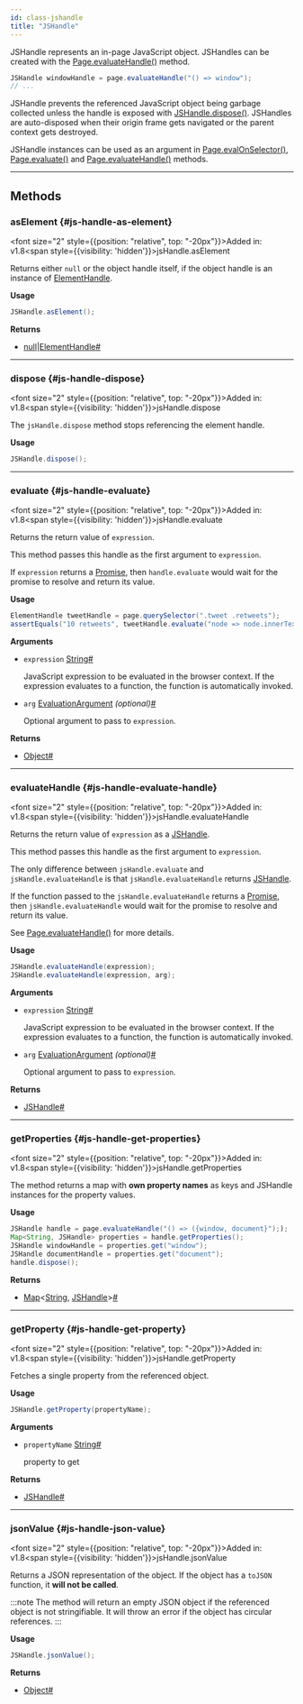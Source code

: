 ```yaml
---
id: class-jshandle
title: "JSHandle"
---
```



JSHandle represents an in-page JavaScript object. JSHandles can be created with the [Page.evaluateHandle()](/api/class-page.mdx#page-evaluate-handle) method.

```java
JSHandle windowHandle = page.evaluateHandle("() => window");
// ...
```

JSHandle prevents the referenced JavaScript object being garbage collected unless the handle is exposed with [JSHandle.dispose()](/api/class-jshandle.mdx#js-handle-dispose). JSHandles are auto-disposed when their origin frame gets navigated or the parent context gets destroyed.

JSHandle instances can be used as an argument in [Page.evalOnSelector()](/api/class-page.mdx#page-eval-on-selector), [Page.evaluate()](/api/class-page.mdx#page-evaluate) and [Page.evaluateHandle()](/api/class-page.mdx#page-evaluate-handle) methods.


---

## Methods

### asElement {#js-handle-as-element}

<font size="2" style={{position: "relative", top: "-20px"}}>Added in: v1.8</font><span style={{visibility: 'hidden'}}>jsHandle.asElement</span>

Returns either `null` or the object handle itself, if the object handle is an instance of [ElementHandle].

**Usage**

```java
JSHandle.asElement();
```

**Returns**
- [null]|[ElementHandle]<a aria-hidden="true" tabindex="-1" class="list-anchor-link" id="js-handle-as-element-return"/><a href="#js-handle-as-element-return" class="list-anchor">#</a>

---

### dispose {#js-handle-dispose}

<font size="2" style={{position: "relative", top: "-20px"}}>Added in: v1.8</font><span style={{visibility: 'hidden'}}>jsHandle.dispose</span>

The `jsHandle.dispose` method stops referencing the element handle.

**Usage**

```java
JSHandle.dispose();
```

---

### evaluate {#js-handle-evaluate}

<font size="2" style={{position: "relative", top: "-20px"}}>Added in: v1.8</font><span style={{visibility: 'hidden'}}>jsHandle.evaluate</span>

Returns the return value of `expression`.

This method passes this handle as the first argument to `expression`.

If `expression` returns a [Promise], then `handle.evaluate` would wait for the promise to resolve and return its value.

**Usage**

```java
ElementHandle tweetHandle = page.querySelector(".tweet .retweets");
assertEquals("10 retweets", tweetHandle.evaluate("node => node.innerText"));
```

**Arguments**
- `expression` [String]<a aria-hidden="true" tabindex="-1" class="list-anchor-link" id="js-handle-evaluate-option-expression"/><a href="#js-handle-evaluate-option-expression" class="list-anchor">#</a>
  
  JavaScript expression to be evaluated in the browser context. If the expression evaluates to a function, the function is automatically invoked.
- `arg` [EvaluationArgument] *(optional)*<a aria-hidden="true" tabindex="-1" class="list-anchor-link" id="js-handle-evaluate-option-arg"/><a href="#js-handle-evaluate-option-arg" class="list-anchor">#</a>
  
  Optional argument to pass to `expression`.

**Returns**
- [Object]<a aria-hidden="true" tabindex="-1" class="list-anchor-link" id="js-handle-evaluate-return"/><a href="#js-handle-evaluate-return" class="list-anchor">#</a>

---

### evaluateHandle {#js-handle-evaluate-handle}

<font size="2" style={{position: "relative", top: "-20px"}}>Added in: v1.8</font><span style={{visibility: 'hidden'}}>jsHandle.evaluateHandle</span>

Returns the return value of `expression` as a [JSHandle].

This method passes this handle as the first argument to `expression`.

The only difference between `jsHandle.evaluate` and `jsHandle.evaluateHandle` is that `jsHandle.evaluateHandle` returns [JSHandle].

If the function passed to the `jsHandle.evaluateHandle` returns a [Promise], then `jsHandle.evaluateHandle` would wait for the promise to resolve and return its value.

See [Page.evaluateHandle()](/api/class-page.mdx#page-evaluate-handle) for more details.

**Usage**

```java
JSHandle.evaluateHandle(expression);
JSHandle.evaluateHandle(expression, arg);
```

**Arguments**
- `expression` [String]<a aria-hidden="true" tabindex="-1" class="list-anchor-link" id="js-handle-evaluate-handle-option-expression"/><a href="#js-handle-evaluate-handle-option-expression" class="list-anchor">#</a>
  
  JavaScript expression to be evaluated in the browser context. If the expression evaluates to a function, the function is automatically invoked.
- `arg` [EvaluationArgument] *(optional)*<a aria-hidden="true" tabindex="-1" class="list-anchor-link" id="js-handle-evaluate-handle-option-arg"/><a href="#js-handle-evaluate-handle-option-arg" class="list-anchor">#</a>
  
  Optional argument to pass to `expression`.

**Returns**
- [JSHandle]<a aria-hidden="true" tabindex="-1" class="list-anchor-link" id="js-handle-evaluate-handle-return"/><a href="#js-handle-evaluate-handle-return" class="list-anchor">#</a>

---

### getProperties {#js-handle-get-properties}

<font size="2" style={{position: "relative", top: "-20px"}}>Added in: v1.8</font><span style={{visibility: 'hidden'}}>jsHandle.getProperties</span>

The method returns a map with **own property names** as keys and JSHandle instances for the property values.

**Usage**

```java
JSHandle handle = page.evaluateHandle("() => ({window, document}"););
Map<String, JSHandle> properties = handle.getProperties();
JSHandle windowHandle = properties.get("window");
JSHandle documentHandle = properties.get("document");
handle.dispose();
```

**Returns**
- [Map]<[String], [JSHandle]><a aria-hidden="true" tabindex="-1" class="list-anchor-link" id="js-handle-get-properties-return"/><a href="#js-handle-get-properties-return" class="list-anchor">#</a>

---

### getProperty {#js-handle-get-property}

<font size="2" style={{position: "relative", top: "-20px"}}>Added in: v1.8</font><span style={{visibility: 'hidden'}}>jsHandle.getProperty</span>

Fetches a single property from the referenced object.

**Usage**

```java
JSHandle.getProperty(propertyName);
```

**Arguments**
- `propertyName` [String]<a aria-hidden="true" tabindex="-1" class="list-anchor-link" id="js-handle-get-property-option-property-name"/><a href="#js-handle-get-property-option-property-name" class="list-anchor">#</a>
  
  property to get

**Returns**
- [JSHandle]<a aria-hidden="true" tabindex="-1" class="list-anchor-link" id="js-handle-get-property-return"/><a href="#js-handle-get-property-return" class="list-anchor">#</a>

---

### jsonValue {#js-handle-json-value}

<font size="2" style={{position: "relative", top: "-20px"}}>Added in: v1.8</font><span style={{visibility: 'hidden'}}>jsHandle.jsonValue</span>

Returns a JSON representation of the object. If the object has a `toJSON` function, it **will not be called**.

:::note
The method will return an empty JSON object if the referenced object is not stringifiable. It will throw an error if the object has circular references.
:::

**Usage**

```java
JSHandle.jsonValue();
```

**Returns**
- [Object]<a aria-hidden="true" tabindex="-1" class="list-anchor-link" id="js-handle-json-value-return"/><a href="#js-handle-json-value-return" class="list-anchor">#</a>


[APIRequest]: /api/class-apirequest.mdx "APIRequest"
[APIRequestContext]: /api/class-apirequestcontext.mdx "APIRequestContext"
[APIResponse]: /api/class-apiresponse.mdx "APIResponse"
[APIResponseAssertions]: /api/class-apiresponseassertions.mdx "APIResponseAssertions"
[Browser]: /api/class-browser.mdx "Browser"
[BrowserContext]: /api/class-browsercontext.mdx "BrowserContext"
[BrowserType]: /api/class-browsertype.mdx "BrowserType"
[ConsoleMessage]: /api/class-consolemessage.mdx "ConsoleMessage"
[Dialog]: /api/class-dialog.mdx "Dialog"
[Download]: /api/class-download.mdx "Download"
[ElementHandle]: /api/class-elementhandle.mdx "ElementHandle"
[FileChooser]: /api/class-filechooser.mdx "FileChooser"
[FormData]: /api/class-formdata.mdx "FormData"
[Frame]: /api/class-frame.mdx "Frame"
[FrameLocator]: /api/class-framelocator.mdx "FrameLocator"
[JSHandle]: /api/class-jshandle.mdx "JSHandle"
[Keyboard]: /api/class-keyboard.mdx "Keyboard"
[Locator]: /api/class-locator.mdx "Locator"
[LocatorAssertions]: /api/class-locatorassertions.mdx "LocatorAssertions"
[Mouse]: /api/class-mouse.mdx "Mouse"
[Page]: /api/class-page.mdx "Page"
[PageAssertions]: /api/class-pageassertions.mdx "PageAssertions"
[Playwright]: /api/class-playwright.mdx "Playwright"
[PlaywrightAssertions]: /api/class-playwrightassertions.mdx "PlaywrightAssertions"
[PlaywrightException]: /api/class-playwrightexception.mdx "PlaywrightException"
[Request]: /api/class-request.mdx "Request"
[RequestOptions]: /api/class-requestoptions.mdx "RequestOptions"
[Response]: /api/class-response.mdx "Response"
[Route]: /api/class-route.mdx "Route"
[Selectors]: /api/class-selectors.mdx "Selectors"
[TimeoutError]: /api/class-timeouterror.mdx "TimeoutError"
[Touchscreen]: /api/class-touchscreen.mdx "Touchscreen"
[Tracing]: /api/class-tracing.mdx "Tracing"
[Video]: /api/class-video.mdx "Video"
[WebSocket]: /api/class-websocket.mdx "WebSocket"
[WebSocketFrame]: /api/class-websocketframe.mdx "WebSocketFrame"
[Worker]: /api/class-worker.mdx "Worker"
[Element]: https://developer.mozilla.org/en-US/docs/Web/API/element "Element"
[EvaluationArgument]: /evaluating.mdx#evaluation-argument "EvaluationArgument"
[Promise]: https://developer.mozilla.org/en-US/docs/Web/JavaScript/Reference/Global_Objects/Promise "Promise"
[iterator]: https://developer.mozilla.org/en-US/docs/Web/JavaScript/Reference/Iteration_protocols "Iterator"
[origin]: https://developer.mozilla.org/en-US/docs/Glossary/Origin "Origin"
[selector]: https://developer.mozilla.org/en-US/docs/Web/CSS/CSS_Selectors "selector"
[Serializable]: https://developer.mozilla.org/en-US/docs/Web/JavaScript/Reference/Global_Objects/JSON/stringify#Description "Serializable"
[UIEvent.detail]: https://developer.mozilla.org/en-US/docs/Web/API/UIEvent/detail "UIEvent.detail"
[UnixTime]: https://en.wikipedia.org/wiki/Unix_time "Unix Time"
[xpath]: https://developer.mozilla.org/en-US/docs/Web/XPath "xpath"

[boolean]: https://docs.oracle.com/javase/tutorial/java/nutsandbolts/datatypes.html "boolean"
[byte&#91;&#93;]: https://docs.oracle.com/javase/tutorial/java/nutsandbolts/datatypes.html "byte[]"
[Consumer]: https://docs.oracle.com/javase/8/docs/api/java/util/function/Consumer.html "Consumer"
[double]: https://docs.oracle.com/javase/tutorial/java/nutsandbolts/datatypes.html "double"
[InputStream]: https://docs.oracle.com/javase/8/docs/api/java/io/InputStream.html "InputStream"
[int]: https://docs.oracle.com/javase/tutorial/java/nutsandbolts/datatypes.html "int"
[List]: https://docs.oracle.com/javase/8/docs/api/java/util/List.html "List"
[Map]: https://docs.oracle.com/javase/8/docs/api/java/util/Map.html "Map"
[null]: https://docs.oracle.com/javase/specs/jls/se8/html/jls-3.html#jls-3.10.7 "null"
[Object]: https://docs.oracle.com/javase/8/docs/api/java/lang/Object.html "Object"
[Path]: https://docs.oracle.com/javase/8/docs/api/java/nio/file/Path.html "Path"
[Pattern]: https://docs.oracle.com/javase/8/docs/api/java/util/regex/Pattern.html "Pattern"
[Predicate]: https://docs.oracle.com/javase/8/docs/api/java/util/function/Predicate.html "Predicate"
[void]: https://docs.oracle.com/javase/tutorial/java/javaOO/methods.html "void"
[Runnable]: https://docs.oracle.com/javase/8/docs/api/java/lang/Runnable.html "Runnable"
[RuntimeException]: https://docs.oracle.com/javase/8/docs/api/java/lang/RuntimeException.html "RuntimeException"
[String]: https://docs.oracle.com/javase/8/docs/api/java/lang/String.html "String"

[all available image tags]: https://mcr.microsoft.com/en-us/product/playwright/java/about "all available image tags"
[Docker Hub]: https://hub.docker.com/_/microsoft-playwright-java "Docker Hub"
[Dockerfile.focal]: https://github.com/microsoft/playwright-java/blob/main/utils/docker/Dockerfile.focal "Dockerfile.focal"
